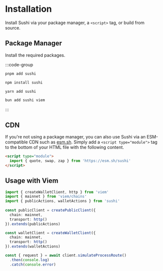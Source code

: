 # Installation

Install Sushi via your package manager, a `<script>` tag, or build from source.

## Package Manager

Install the required packages.

:::code-group
```bash [pnpm]
pnpm add sushi
```

```bash [npm]
npm install sushi
```

```bash [yarn]
yarn add sushi
```

```bash [bun]
bun add sushi viem
```
:::

## CDN

If you're not using a package manager, you can also use Sushi via an ESM-compatible CDN such as [esm.sh](https://esm.sh). Simply add a `<script type="module">` tag to the bottom of your HTML file with the following content.

```html
<script type="module">
  import { quote, swap, zap } from 'https://esm.sh/sushi'
</script>
```

## Usage with Viem

```ts
import { createWalletClient, http } from 'viem'
import { mainnet } from 'viem/chains'
import { publicActions, walletActions } from 'sushi'
 
const publicClient = createPublicClient({
  chain: mainnet,
  transport: http()
}).extends(publicActions)

const walletClient = createWalletClient({
  chain: mainnet,
  transport: http()
}).extends(walletActions)

const { request } = await client.simulateProcessRoute()
  .then(console.log)
  .catch(console.error)
```